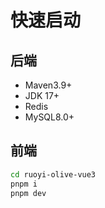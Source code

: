# 快速启动

## 后端

- Maven3.9+
- JDK 17+
- Redis
- MySQL8.0+

## 前端

```bash
cd ruoyi-olive-vue3
pnpm i
pnpm dev
```
